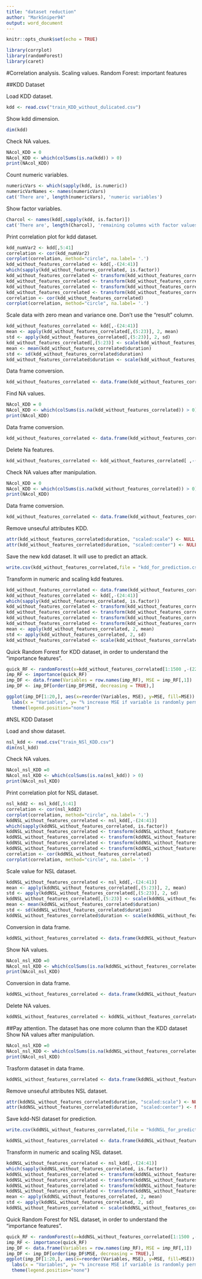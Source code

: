 ```yaml
---
title: "dataset reduction"
author: "MarkSniper94"
output: word_document
---
```


```r
knitr::opts_chunk$set(echo = TRUE)
```


```r
library(corrplot)
library(randomForest)
library(caret)
```

#Correlation analysis. Scaling values. Random Forest: important features

##KDD Dataset

Load KDD dataset.
```r
kdd <- read.csv("train_KDD_without_dulicated.csv")
```

Show kdd dimension.
```r
dim(kdd)
```

Check NA values.
```r
NAcol_KDD = 0
NAcol_KDD <- which(colSums(is.na(kdd)) > 0)
print(NAcol_KDD)
```

Count numeric variables.
```r
numericVars <- which(sapply(kdd, is.numeric)) 
numericVarNames <- names(numericVars) 
cat('There are', length(numericVars), 'numeric variables')
```

Show factor variables.
```r
Charcol <- names(kdd[,sapply(kdd, is.factor)])
cat('There are', length(Charcol), 'remaining columns with factor values')
```

Print correlation plot for kdd dataset.
```r
kdd_numVar2 <- kdd[,5:41]
correlation <- cor(kdd_numVar2)
corrplot(correlation, method="circle", na.label= '.')
kdd_without_features_correlated <- kdd[,-(24:41)]
which(sapply(kdd_without_features_correlated, is.factor))
kdd_without_features_correlated <- transform(kdd_without_features_correlated, result=as.integer(result))
kdd_without_features_correlated <- transform(kdd_without_features_correlated, flag=as.integer(flag))
kdd_without_features_correlated <- transform(kdd_without_features_correlated, protocol_type=as.integer(protocol_type))
kdd_without_features_correlated <- transform(kdd_without_features_correlated,  service=as.integer(service))
correlation <- cor(kdd_without_features_correlated)
corrplot(correlation, method="circle", na.label= '.')
```

Scale data with zero mean and variance one. Don't use the "result" column.
```r
kdd_without_features_correlated <- kdd[,-(24:41)]
mean <- apply(kdd_without_features_correlated[,(5:23)], 2, mean)
std <- apply(kdd_without_features_correlated[,(5:23)], 2, sd)
kdd_without_features_correlated[,(5:23)] <- scale(kdd_without_features_correlated[,(5:23)], center = mean, scale = std)
mean <- mean(kdd_without_features_correlated$duration)
std <- sd(kdd_without_features_correlated$duration)
kdd_without_features_correlated$duration <- scale(kdd_without_features_correlated$duration, center = mean, scale = std)
```

Data frame conversion.
```r
kdd_without_features_correlated <- data.frame(kdd_without_features_correlated)
```

Find NA values.
```r
NAcol_KDD = 0
NAcol_KDD <- which(colSums(is.na(kdd_without_features_correlated)) > 0)
print(NAcol_KDD)
```

Data frame conversion.
```r
kdd_without_features_correlated <- data.frame(kdd_without_features_correlated)
```

Delete Na features.
```r
kdd_without_features_correlated <- kdd_without_features_correlated[ ,-(20:21)]
```

Check NA values after manipulation.
```r
NAcol_KDD = 0
NAcol_KDD <- which(colSums(is.na(kdd_without_features_correlated)) > 0)
print(NAcol_KDD)
```

Data frame conversion.
```r
kdd_without_features_correlated <- data.frame(kdd_without_features_correlated)
```

Remove unseuful attributes KDD.
```r
attr(kdd_without_features_correlated$duration, "scaled:scale") <- NULL
attr(kdd_without_features_correlated$duration, "scaled:center") <- NULL
```

Save the new kdd dataset. It will use to predict an attack.
```r
write.csv(kdd_without_features_correlated,file = "kdd_for_prediction.csv",row.names = F)
```

Transform in numeric and scaling kdd features.
```r
kdd_without_features_correlated <- data.frame(kdd_without_features_correlated)
kdd_without_features_correlated <- kdd[,-(24:41)]
which(sapply(kdd_without_features_correlated, is.factor))
kdd_without_features_correlated <- transform(kdd_without_features_correlated, result=as.integer(result))
kdd_without_features_correlated <- transform(kdd_without_features_correlated, flag=as.integer(flag))
kdd_without_features_correlated <- transform(kdd_without_features_correlated, protocol_type=as.integer(protocol_type))
kdd_without_features_correlated <- transform(kdd_without_features_correlated,  service=as.integer(service))
mean <- apply(kdd_without_features_correlated, 2, mean)
std <- apply(kdd_without_features_correlated, 2, sd)
kdd_without_features_correlated <- scale(kdd_without_features_correlated, center = mean, scale = std)
```

Quick Random Forest for KDD dataset, in order to understand the "importance features".
```r
quick_RF <- randomForest(x=kdd_without_features_correlated[1:1500 ,-(22)], y=kdd_without_features_correlated$result[1:1500], ntree=100,importance=TRUE)
imp_RF <- importance(quick_RF)
imp_DF <- data.frame(Variables = row.names(imp_RF), MSE = imp_RF[,1])
imp_DF <- imp_DF[order(imp_DF$MSE, decreasing = TRUE),]

ggplot(imp_DF[1:20,], aes(x=reorder(Variables, MSE), y=MSE, fill=MSE)) + geom_bar(stat = 'identity')+
  labs(x = "Variables", y= "% increase MSE if variable is randomly permuted") + coord_flip() + 
  theme(legend.position="none")
```

#NSL KDD Dataset

Load and show dataset.
```r
nsl_kdd <- read.csv("train_NSl_KDD.csv")
dim(nsl_kdd)
```

Check NA values.
```r
NAcol_nsl_KDD =0
NAcol_nsl_KDD <- which(colSums(is.na(nsl_kdd)) > 0)
print(NAcol_nsl_KDD)
```

Print correlation plot for NSL dataset.
```r
nsl_kdd2 <- nsl_kdd[,5:41]
correlation <- cor(nsl_kdd2)
corrplot(correlation, method="circle", na.label= '.')
kddNSL_without_features_correlated <- nsl_kdd[,-(24:41)]
which(sapply(kddNSL_without_features_correlated, is.factor))
kddNSL_without_features_correlated <- transform(kddNSL_without_features_correlated, result=as.integer(result))
kddNSL_without_features_correlated <- transform(kddNSL_without_features_correlated, flag=as.integer(flag))
kddNSL_without_features_correlated <- transform(kddNSL_without_features_correlated, protocol_type=as.integer(protocol_type))
kddNSL_without_features_correlated <- transform(kddNSL_without_features_correlated,  service=as.integer(service))
correlation <- cor(kddNSL_without_features_correlated)
corrplot(correlation, method="circle", na.label= '.')
```

Scale value for NSL dataset.
```r
kddNSL_without_features_correlated <- nsl_kdd[,-(24:41)]
mean <- apply(kddNSL_without_features_correlated[,(5:23)], 2, mean)
std <- apply(kddNSL_without_features_correlated[,(5:23)], 2, sd)
kddNSL_without_features_correlated[,(5:23)] <- scale(kddNSL_without_features_correlated[,(5:23)], center = mean, scale = std)
mean <- mean(kddNSL_without_features_correlated$duration)
std <- sd(kddNSL_without_features_correlated$duration)
kddNSL_without_features_correlated$duration <- scale(kddNSL_without_features_correlated$duration, center = mean, scale = std)
```

Conversion in data frame.
```r
kddNSL_without_features_correlated <- data.frame(kddNSL_without_features_correlated)
```

Show NA values.
```r
NAcol_nsl_KDD =0
NAcol_nsl_KDD <- which(colSums(is.na(kddNSL_without_features_correlated)) > 0)
print(NAcol_nsl_KDD)
```

Conversion in data frame.
```r
kddNSL_without_features_correlated <- data.frame(kddNSL_without_features_correlated)
```

Delete NA values.
```r
kddNSL_without_features_correlated <- kddNSL_without_features_correlated[ ,-(20)]
```

##Pay attention. The dataset has one more column than the KDD dataset
Show NA values after manipulation.
```r
NAcol_nsl_KDD =0
NAcol_nsl_KDD <- which(colSums(is.na(kddNSL_without_features_correlated)) > 0)
print(NAcol_nsl_KDD)
```

Trasform dataset in data frame.
```r
kddNSL_without_features_correlated <- data.frame(kddNSL_without_features_correlated)
```

Remove unseuful attributes NSL dataset.
```r
attr(kddNSL_without_features_correlated$duration, "scaled:scale") <- NULL
attr(kddNSL_without_features_correlated$duration, "scaled:center") <- NULL
```

Save kdd-NSl dataset for prediction.
```r
write.csv(kddNSL_without_features_correlated,file = "kddNSL_for_prediction.csv",row.names = F)
```

```r
kddNSL_without_features_correlated <- data.frame(kddNSL_without_features_correlated)
```

Transform in numeric and scaling NSL dataset.
```r
kddNSL_without_features_correlated <- nsl_kdd[,-(24:41)]
which(sapply(kddNSL_without_features_correlated, is.factor))
kddNSL_without_features_correlated <- transform(kddNSL_without_features_correlated, result=as.integer(result))
kddNSL_without_features_correlated <- transform(kddNSL_without_features_correlated, flag=as.integer(flag))
kddNSL_without_features_correlated <- transform(kddNSL_without_features_correlated, protocol_type=as.integer(protocol_type))
kddNSL_without_features_correlated <- transform(kddNSL_without_features_correlated,  service=as.integer(service))
mean <- apply(kddNSL_without_features_correlated, 2, mean)
std <- apply(kddNSL_without_features_correlated, 2, sd)
kddNSL_without_features_correlated <- scale(kddNSL_without_features_correlated, center = mean, scale = std)
```

Quick Random Forest for NSL dataset, in order to understand the "importance features".
```r
quick_RF <- randomForest(x=kddNSL_without_features_correlated[1:1500 ,-(23)], y=kddNSL_without_features_correlated$result[1:1500], ntree=100,importance=TRUE)
imp_RF <- importance(quick_RF)
imp_DF <- data.frame(Variables = row.names(imp_RF), MSE = imp_RF[,1])
imp_DF <- imp_DF[order(imp_DF$MSE, decreasing = TRUE),]
ggplot(imp_DF[1:20,], aes(x=reorder(Variables, MSE), y=MSE, fill=MSE)) + geom_bar(stat = 'identity')+
  labs(x = "Variables", y= "% increase MSE if variable is randomly permuted") + coord_flip() + 
  theme(legend.position="none")
```



